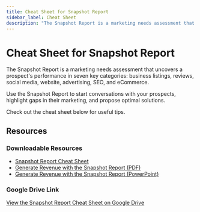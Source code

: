 ```yaml
---
title: Cheat Sheet for Snapshot Report
sidebar_label: Cheat Sheet
description: "The Snapshot Report is a marketing needs assessment that uncovers a prospect's performance in seven key categories: business listings, reviews, social media, website, advertising, SEO, and eCommerce."
---
```


# Cheat Sheet for Snapshot Report

The Snapshot Report is a marketing needs assessment that uncovers a prospect's performance in seven key categories: business listings, reviews, social media, website, advertising, SEO, and eCommerce.

Use the Snapshot Report to start conversations with your prospects, highlight gaps in their marketing, and propose optimal solutions.

Check out the cheat sheet below for useful tips.

## Resources

### Downloadable Resources

- [Snapshot Report Cheat Sheet](/files/snapshot-report/Snapshot-Report-Cheat-Sheet-v0122.pdf)
- [Generate Revenue with the Snapshot Report (PDF)](/files/snapshot-report/Generate-Revenue-with-the-Snapshot-Report-v0122.pdf)
- [Generate Revenue with the Snapshot Report (PowerPoint)](/files/snapshot-report/Generate-Revenue-with-the-Snapshot-Report-v0122.pptx)

### Google Drive Link

[View the Snapshot Report Cheat Sheet on Google Drive](https://drive.google.com/file/d/1qPPOK_MTjw2BwT70FTLToLKzuw4wXx1u/view?usp=drive_link)